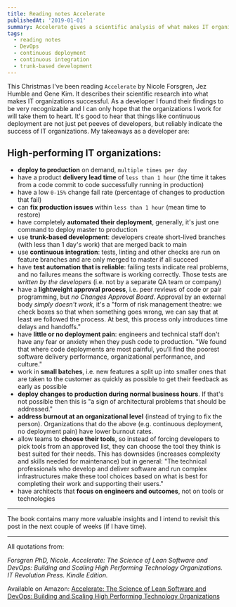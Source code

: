 ```yaml
---
title: Reading notes Accelerate
publishedAt: '2019-01-01'
summary: Accelerate gives a scientific analysis of what makes IT organizations successful. I've listed the most important ones (from a developer perspective)
tags:
  - reading notes
  - DevOps
  - continuous deployment
  - continuous integration
  - trunk-based development
---
```


This Christmas I've been reading `Accelerate` by Nicole Forsgren, Jez Humble and Gene Kim. It describes their scientific research into what makes IT organizations successful. As a developer I found their findings to be very recognizable and I can only hope that the organizations I work for will take them to heart. It's good to hear that things like continuous deployment are not just pet peeves of developers, but reliably indicate the success of IT organizations. My takeaways as a developer are:

## High-performing IT organizations:

- **deploy to production** on demand, `multiple times per day`
- have a product **delivery lead time** of `less than 1 hour` (the time it takes from a code commit to code successfully running in production)
- have a low `0-15%` change fail rate (percentage of changes to production that fail)
- can **fix production issues** within `less than 1 hour` (mean time to restore)
- have completely **automated their deployment**, generally, it's just one command to deploy master to production
- use **trunk-based development**: developers create short-lived branches (with less than 1 day's work) that are merged back to main
- use **continuous integration**: tests, linting and other checks are run on feature branches and are only merged to master if all succeed
- have **test automation that is reliable**: failing tests indicate real problems, and no failures means the software is working correctly. Those tests are _written by the developers_ (i.e. not by a separate QA team or company)
- have a **lightweight approval process**, i.e. peer reviews of code or pair programming, but _no Changes Approval Board_. Approval by an external body _simply doesn't work_, it's a "form of risk management theatre: we check boxes so that when something goes wrong, we can say that at least we followed the process. At best, this process only introduces time delays and handoffs."
- have **little or no deployment pain**: engineers and technical staff don't have any fear or anxiety when they push code to production. "We found that where code deployments are most painful, you’ll find the poorest software delivery performance, organizational performance, and culture."
- work in **small batches**, i.e. new features a split up into smaller ones that are taken to the customer as quickly as possible to get their feedback as early as possible
- **deploy changes to production during normal business hours**. If that's not possible then this is "a sign of architectural problems that should be addressed."
- **address burnout at an organizational level** (instead of trying to fix the person). Organizations that do the above (e.g. continuous deployment, no deployment pain) have lower burnout rates.
- allow teams to **choose their tools**, so instead of forcing developers to pick tools from an approved list, they can choose the tool they think is best suited for their needs. This has downsides (increases complexity and skills needed for maintenance) but in general: "The technical professionals who develop and deliver software and run complex infrastructures make these tool choices based on what is best for completing their work and supporting their users."
- have architects that **focus on engineers and outcomes**, not on tools or technologies

---

The book contains many more valuable insights and I intend to revisit this post in the next couple of weeks (if I have time).

---

All quotations from:

_Forsgren PhD, Nicole. Accelerate: The Science of Lean Software and DevOps: Building and Scaling High Performing Technology Organizations. IT Revolution Press. Kindle Edition._

Available on Amazon: [Accelerate: The Science of Lean Software and DevOps: Building and Scaling High Performing Technology Organizations](https://www.amazon.com/Accelerate-Software-Performing-Technology-Organizations/dp/1942788339)
